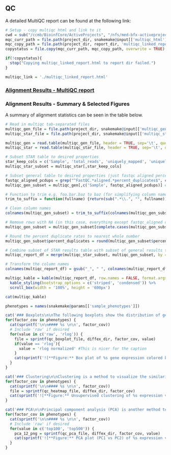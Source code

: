 ## QC

A detailed MultiQC report can be found at the following link:

```r
# Setup - copy multiqc html and link to it
cwd = sub("/ccmb/BioinfCore/ActiveProjects", "/nfs/med-bfx-activeprojects", getwd()) # TODO: when we remove /ccmb/ completely this will no longer be necessary, can just use getwd()
mqc_curr_path = file.path(project_dir, snakemake@input[['multiqc_html']])
mqc_copy_path = file.path(project_dir, report_dir, 'multiqc_linked_report.html')
copystatus = file.copy(mqc_curr_path, mqc_copy_path, overwrite = TRUE)

if(!copystatus){
  stop("Copying multiqc_linked_report.html to report dir failed.")
}

multiqc_link = './multiqc_linked_report.html'
```

### [Alignment Results - MultiQC report](`r multiqc_link`)

### Alignment Results - Summary & Selected Figures

A summary of alignment statistics can be seen in the table below.


```r
# Read in multiqc tab-separated files
multiqc_gen_file = file.path(project_dir, snakemake@input[['multiqc_gen_stats']])
multiqc_star_file = file.path(project_dir, snakemake@input[['multiqc_star']])

multiqc_gen = read.table(multiqc_gen_file, header = TRUE, sep='\t', quote = "", stringsAsFactors = FALSE)
multiqc_star = read.table(multiqc_star_file, header = TRUE, sep='\t', quote = "", stringsAsFactors = FALSE)

# Subset STAR table to desired properties
star_keep_cols = c('Sample', 'total_reads', 'uniquely_mapped', 'uniquely_mapped_percent', 'avg_mapped_read_length', 'multimapped', 'multimapped_percent')
multiqc_star_subset = multiqc_star[,star_keep_cols]

# Subset general table to desired properties (just fastqc aligned percent-dup for now)
fastqc_aligned_pcdups = grep("^FastQC.*aligned.*percent_duplicates$", colnames(multiqc_gen), value = TRUE)
multiqc_gen_subset = multiqc_gen[,c('Sample', fastqc_aligned_pcdups)] #Just grab Sample and aligned dup percentage from general stats

# Function to trim e.g. foo.bar.baz to baz (for simplifying column names)
trim_to_suffix = function(fullname) {return(sub(".*\\.", "", fullname))} # Trim to final suffix (all else captured by greedy . match)

# Clean column names
colnames(multiqc_gen_subset) = trim_to_suffix(colnames(multiqc_gen_subset))

# Remove rows with NA (in this case, everything except fastqc_aligned data rows)
multiqc_gen_subset = multiqc_gen_subset[complete.cases(multiqc_gen_subset),]

# Round the percent duplicate rates to nearest whole number
multiqc_gen_subset$percent_duplicates = round(multiqc_gen_subset$percent_duplicates, digits = 2)

# Combine subset of STAR results table with subset of general results table
multiqc_report_df = merge(multiqc_star_subset, multiqc_gen_subset, by = 'Sample', all = TRUE)

# Transform the column names
colnames(multiqc_report_df) = gsub("_", " ", colnames(multiqc_report_df))

multiqc_kable = kable(multiqc_report_df, row.names = FALSE, format.args = list(big.mark = ',', scientific = FALSE)) %>%
  kable_styling(bootstrap_options = c('striped', 'condensed')) %>%
  scroll_box(width = '100%', height = '600px')
```

```r
cat(multiqc_kable)
```

```r
phenotypes = names(snakemake@params[['sample_phenotypes']])

cat('### Boxplots\n\nThe following boxplots show the distribution of gene expression counts in the different samples.\n\n')
for(factor_cov in phenotypes) {
  cat(sprintf('\n\n#### %s \n\n', factor_cov))
  # Include 'raw' if desired
  for(value in c('raw', 'rlog')) {
    file = sprintf(qc_boxplot_file, diffex_dir, factor_cov, value)
    if(value == 'rlog'){
      value = 'rlog normalized' #This is nicer for the caption
    }
    cat(sprintf('![**Figure:** Box plot of %s gene expression colored by %s.](%s) \n\n', value, factor_cov, file))
  }
}
```

```r
cat('### Clustering\n\nClustering is a method to visualize the similarity and difference among samples. Unsupervised clustering using complete linkage of the Euclidian distances of the gene expression profiles of pairwise samples is shown below.\n\n')
for(factor_cov in phenotypes) {
  cat(sprintf('\n\n#### %s \n\n', factor_cov))
  file = sprintf(qc_heatmap_file, diffex_dir, factor_cov)
  cat(sprintf('![**Figure:** Unsupervised clustering of %s expression values colored by %s.](%s) \n\n', value, factor_cov, file))
}
```

```r
cat('### PCA\n\nPrincipal component analysis (PCA) is another method to visualize the similarity and difference among samples. PCA was applied to the normalized gene expression profiles of the samples.\n\n')
for(factor_cov in phenotypes) {
  cat(sprintf('\n\n#### %s \n\n', factor_cov))
  # Include 'raw' if desired
  for(value in c('top100', 'top500')) {
    pca_12_png = sprintf(qc_pca_file, diffex_dir, factor_cov, value)
    cat(sprintf('![**Figure:** PCA plot (PC1 vs PC2) of %s expression values colored by %s.](%s) \n\n', value, factor_cov, pca_12_png))
  }
}
```

